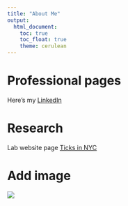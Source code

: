 ```yaml
---
title: "About Me"
output: 
  html_document:
    toc: true
    toc_float: true
    theme: cerulean
---
```




# Professional pages

Here's my [LinkedIn](https://www.linkedin.com/in/cassandra-coulter-225243a2/)

# Research

Lab website page [Ticks in NYC](https://ecoepidemiologylab.e3b.columbia.edu/people/cassandra-coulter)

# Add image
![](Horse.JPEG)